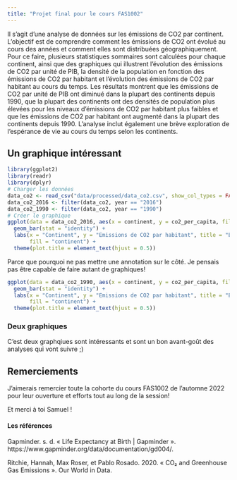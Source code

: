 ```yaml
---
title: "Projet final pour le cours FAS1002"
---
```


Il s'agit d'une analyse de données sur les émissions de CO2 par continent. L'objectif est de comprendre comment les émissions de CO2 ont évolué au cours des années et comment elles sont distribuées géographiquement. Pour ce faire, plusieurs statistiques sommaires sont calculées pour chaque continent, ainsi que des graphiques qui illustrent l'évolution des émissions de CO2 par unité de PIB, la densité de la population en fonction des émissions de CO2 par habitant et l'évolution des émissions de CO2 par habitant au cours du temps. Les résultats montrent que les émissions de CO2 par unité de PIB ont diminué dans la plupart des continents depuis 1990, que la plupart des continents ont des densités de population plus élevées pour les niveaux d'émissions de CO2 par habitant plus faibles et que les émissions de CO2 par habitant ont augmenté dans la plupart des continents depuis 1990. L'analyse inclut également une brève exploration de l'espérance de vie au cours du temps selon les continents.

## Un graphique intéressant

```r
library(ggplot2)
library(readr)
library(dplyr)
# Charger les données
data_co2 <- read_csv("data/processed/data_co2.csv", show_col_types = FALSE)
data_co2_2016 <- filter(data_co2, year == "2016")
data_co2_1990 <- filter(data_co2, year == "1990")
# Créer le graphique
ggplot(data = data_co2_2016, aes(x = continent, y = co2_per_capita, fill = continent)) +
  geom_bar(stat = "identity") +
  labs(x = "Continent", y = "Emissions de CO2 par habitant", title = "Émissions de CO2 par habitant pour chaque continent en 2016",
       fill = "continent") +
  theme(plot.title = element_text(hjust = 0.5))
```

<aside>Parce que pourquoi ne pas mettre une annotation sur le côté. Je pensais pas être capable de faire autant de graphiques!</aside>

```r
ggplot(data = data_co2_1990, aes(x = continent, y = co2_per_capita, fill = continent)) +
  geom_bar(stat = "identity") +
  labs(x = "Continent", y = "Emissions de CO2 par habitant", title = "Émissions de CO2 par habitant pour chaque continent en 1990",
       fill = "continent") +
  theme(plot.title = element_text(hjust = 0.5))
```

### Deux graphiques

C'est deux graphqiues sont intéressants et sont un bon avant-goût des analyses qui vont suivre ;)

## Remerciements {.appendix}

J'aimerais remercier toute la cohorte du cours FAS1002 de l'automne 2022 pour leur ouverture et efforts tout au long de la session!

Et merci à toi Samuel !

#### Les références

Gapminder. s. d. « Life Expectancy at Birth \| Gapminder ». https://www.gapminder.org/data/documentation/gd004/.

Ritchie, Hannah, Max Roser, et Pablo Rosado. 2020. « CO₂ and Greenhouse Gas Emissions ». Our World in Data.
